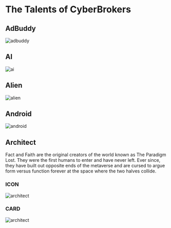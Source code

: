 
# The Talents of CyberBrokers

## AdBuddy

<Bleed>![adbuddy](../../public/_assets/_talent-icon/cb-talent-adbuddy.svg)</Bleed>

## AI

<Bleed>![ai](../../public/_assets/_talent-icon/cb-talent-ai.svg)</Bleed>

## Alien

<Bleed>![alien](../../public/_assets/_talent-icon/cb-talent-alien.svg)</Bleed>

## Android

<Bleed>![android](../../public/_assets/_talent-icon/cb-talent-android.svg)</Bleed>

## Architect

Fact and Faith are the original creators of the world known as The Paradigm Lost. They were the first humans to enter and have never left. Ever since, they have built out opposite ends of the metaverse and are cursed to argue form versus function forever at the space where the two halves collide.

### ICON

<Bleed>![architect](../../public/_assets/_talent-icon/cb-talent-architect.svg)</Bleed>

### CARD

<Bleed>![architect](../../public/_assets/_talent-card/cb-talent-architect.jpeg)</Bleed>



